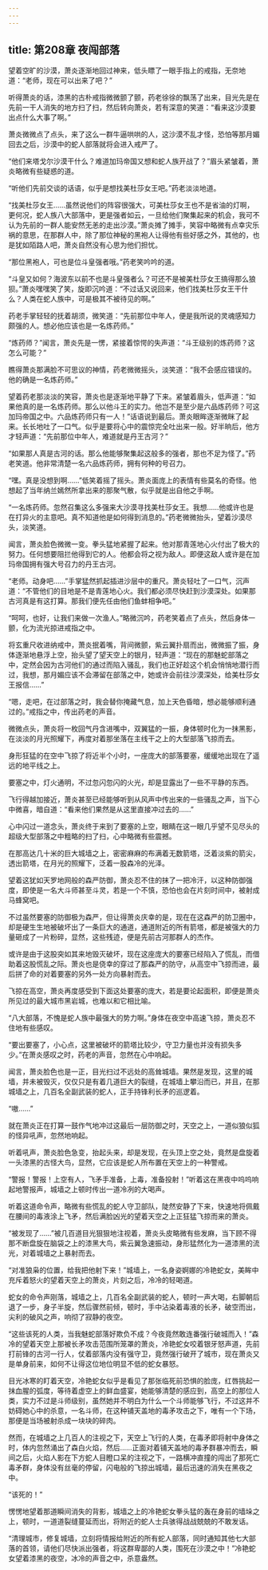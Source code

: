```yaml
---
---
---
```

title: 第208章 夜闯部落
---



望着空旷的沙漠，萧炎逐渐地回过神来，低头瞟了一眼手指上的戒指，无奈地道：“老师，现在可以出来了吧？”

听得萧炎的话，漆黑的古朴戒指微微颤了颤，药老徐徐的飘荡了出来，目光先是在先前一干人消失的地方扫了扫，然后转向萧炎，若有深意的笑道：“看来这沙漠要出点什么大事了啊。”

萧炎微微点了点头，来了这么一群牛逼哄哄的人，这沙漠不乱才怪，恐怕等那月媚回去之后，沙漠中的蛇人部落就将会进入戒严了。

“他们来塔戈尔沙漠干什么？难道加玛帝国又想和蛇人族开战了？”眉头紧皱着，萧炎略微有些疑惑的道。

“听他们先前交谈的话语，似乎是想找美杜莎女王吧。”药老淡淡地道。

“找美杜莎女王……虽然说他们的阵容很强大，可美杜莎女王也不是省油的灯啊，更何况，蛇人族八大部落中，更是强者如云，一旦给他们聚集起来的机会，我可不认为先前的一群人能安然无恙的走出沙漠。”萧炎摊了摊手，笑容中略微有点幸灾乐祸的意思，在那群人中，除了那位神秘的黑袍人让得他有些好感之外，其他的，也是犹如陌路人吧，萧炎自然没有心思为他们担忧。

“那位黑袍人，可也是位斗皇强者哦。”药老笑吟吟的道。

“斗皇又如何？海波东以前不也是斗皇强者么？可还不是被美杜莎女王搞得那么狼狈。”萧炎嘿嘿笑了笑，旋即沉吟道：“不过话又说回来，他们找美杜莎女王干什么？人类在蛇人族中，可是极其不被待见的啊。”

药老手掌轻轻的抚着胡须，微笑道：“先前那位中年人，便是我所说的灵魂感知力颇强的人。想必他应该也是一名炼药师。”

“炼药师？”闻言，萧炎先是一愣，紧接着惊愕的失声道：“斗王级别的炼药师？这怎么可能？”

瞧得萧炎那满脸不可思议的神情，药老微微摇头，淡笑道：“我不会感应错误的。他的确是一名炼药师。”

望着药老那淡淡的笑容，萧炎也是逐渐地平静了下来。紧皱着眉头，低声道：“如果他真的是一名炼药师。那么以他斗王的实力。他岂不是至少是六品炼药师？可这加玛帝国之中。六品炼药师只有一人！”话语说到最后。萧炎眼眸逐渐微眯了起来。长长地吐了一口气。似乎是要将心中的震惊完全吐出来一般。好半晌后，他方才轻声道：“先前那位中年人，难道就是丹王古河？”

“如果那人真是古河的话。那么他能够聚集起这般多的强者，那也不足为怪了。”药老笑道。他非常清楚一名六品炼药师，拥有何种的号召力。

“嘿。真是没想到啊……”低笑着摇了摇头。萧炎面庞上的表情有些莫名的奇怪。他想起了当年纳兰嫣然所拿出来的那聚气散，似乎就是出自他之手啊。

“一名炼药师。忽然召集这么多强来大沙漠寻找美杜莎女王。我想……他或许也是在打异火的主意吧。真不知道他是如何得到消息的。”药老微微抬头，望着沙漠尽头，淡笑道。

闻言，萧炎脸色微微一变。拳头猛地紧握了起来。他对那青莲地心火付出了极大的努力。任何想要阻拦他得到它的人。他都会将之视为敌人。即便这敌人或许是在加玛帝国拥有强大号召力的丹王古河。

“老师。动身吧……”手掌猛然抓起插进沙层中的重尺。萧炎轻吐了一口气，沉声道：“不管他们的目地是不是青莲地心火。我们都必须尽快赶到沙漠深处。如果那古河真是有这打算。那我们便先任由他们鱼蚌相争吧。”

“呵呵，也好，让我们来做一次渔人。”略微沉吟，药老笑着点了点头，然后身体一颤，化为流光掠进戒指之中。

将玄重尺收进纳戒中，萧炎抿着嘴，背间微颤，紫云翼扑扇而出，微微振了振，身体逐渐地悬浮上空，抬头望了望天空上的银月，轻声道：“现在的那魅蛇部落之中，定然会因为古河他们的通过而陷入骚乱，我们也正好趁这个机会悄悄地潜行而过，我想，那月媚应该不会滞留在部落之中，她或许会前往沙漠深处，给美杜莎女王报信……”

“嗯，走吧，在过部落之时，我会替你掩藏气息，加上天色昏暗，想必能够顺利通过的。”戒指之中，传出药老的声音。

微微点头，萧炎将一枚回气丹含进嘴中，双翼猛的一振，身体顿时化为一抹黑影，在淡淡的月光照耀下，再度对着那坐落在主线干之上的大型部落飞掠而去。

身形狂猛的在空中飞掠了将近半个小时，一座庞大的部落要塞，缓缓地出现在了遥远的地平线之上。

要塞之中，灯火通明，不过忽闪忽闪的火光，却是显露出了一些不平静的东西。

飞行得越加接近，萧炎甚至已经能够听到从风声中传出来的一些骚乱之声，当下心中微喜，暗自道：“看来他们果然是从这里直接冲过去的……”

心中闪过一道念头，萧炎终于来到了要塞的上空，眼睛在这一眼几乎望不见尽头的超级大型部落之中粗略的扫了扫，心中略微有些震撼。

在那高达几十米的巨大城墙之上，密密麻麻的布满着无数箭塔，泛着淡紫的箭尖，透出箭塔，在月光的照耀下，泛着一股森冷的光泽。

望着这犹如天罗地网般的森严防御，萧炎忍不住的抹了一把冷汗，以这种防御强度，即使是一名大斗师甚至斗灵，若是一个不慎，恐怕也会在片刻时间中，被射成马蜂窝吧。

不过虽然要塞的防御极为森严，但让得萧炎庆幸的是，现在在这森严的防卫圈中，却是硬生生地被破坏出了一条巨大的通道，通道附近的所有箭塔，都是被强大的力量砸成了一片粉碎，显然，这些残迹，便是先前古河那群人的杰作。

或许是由于这股突如其来地毁灭破坏，现在这座庞大的要塞已经陷入了慌乱，而借助着这股慌乱之际。萧炎也是侥幸的穿过了那森严的防守，从高空中飞掠而进，最后拼了命的对着要塞的另外一处方向暴射而去。

飞掠在高空，萧炎再度感受到下面这处要塞的庞大，若是要论起面积，即便是萧炎所见过的最大城市黑岩城，也难以和它相比喻。

“八大部落，不愧是蛇人族中最强大的势力啊。”身体在夜空中高速飞掠，萧炎忍不住地有些感叹。

“要出要塞了，小心点，这里被破坏的箭塔比较少，守卫力量也并没有损失多少。”在萧炎感叹之时，药老的声音，忽然在心中响起。

闻言，萧炎脸色也是一正，目光扫过不远处的高耸城墙。果然是发现，这里的城墙，并未被毁灭，仅仅只是有着几道巨大的裂缝，在城墙上攀沿而已，并且，在那城墙之上，几百名全副武装的蛇人，正手持锋利长矛的巡逻着。

“嗷……”

就在萧炎正在打算一鼓作气地冲过这最后一层防御之时，天空之上，一道似狼似狐的怪异吼声，忽然地响起。

听着吼声，萧炎脸色急变，抬起头来，却是发现，在头顶上空之处，竟然是盘旋着一头漆黑的古怪大鸟，显然，它应该是蛇人所布置在天空上的一种警戒。

“警报！警报！上空有人，飞矛手准备，上毒，准备投射！”听着这在黑夜中呜呜响起地警报声，城墙之上顿时传出一道冷冽的大喝声。

听着这道命令声，略微有些慌乱的蛇人守卫部队，陡然安静了下来，快速地将佩戴在腰间的毒液涂上飞矛，然后满脸凶光的望着天空之上正狂猛飞掠而来的萧炎。

“被发现了……”被几百道目光狠狠地注视着，萧炎头皮略微有些发麻，当下顾不得那不断盘旋在脑袋之上的漆黑大鸟，紫云翼急速振动，身形猛然化为一道漆黑的流光，对着城墙之上暴射而去。

“对准狼枭的位置，给我把他射下来！”城墙上，一名身姿婀娜的冷艳蛇女，美眸中充斥着怒火的望着天空上的萧炎，片刻之后，冷冷的轻喝道。

蛇女的命令声刚落，城墙之上，几百名全副武装的蛇人，顿时一声大喝，右脚朝后退了一步，身子半旋，然后骤然前倾，顿时，手中沾染着毒液的长矛，破空而出，尖利的破风之声，响彻了寂静的夜空。

“这些该死的人类，当我魅蛇部落好欺负不成？今夜竟然敢连番强行破城而入！”森冷的望着天空上那被长矛攻击范围所笼罩的萧炎，冷艳蛇女咬着银牙怒声道，先前打前锋的古河一行人，仗着部落内没有强守卫，竟然强行破开了城市，现在萧炎又是单身前来，如何不让得这位地位明显不低的蛇女暴怒。

目光冰寒的盯着天空，冷艳蛇女似乎是看见了那张临死前恐惧的脸庞，红唇挑起一抹血腥的弧度，等待着虚空上的鲜血盛宴，她能够清楚的感应到，高空上的那位人类，实力不过是斗师级别，虽然她并不明白为什么一个斗师能够飞行，不过这并不妨碍她心中的杀意，一名斗师，在这种铺天盖地的毒矛攻击之下，唯有一个下场，那便是当场被射杀成一块块的碎肉。

然而，在城墙之上几百人的注视之下，天空上飞行的人类，在毒矛即将射中身体之时，体内忽然涌出了森白火焰，然后……正面对着铺天盖地的毒矛群暴冲而去，瞬间之后，火焰人影在下方蛇人目瞪口呆的注视之下，一路横冲直撞的闯出了那死亡毒矛群，身体没有丝毫的停留，闪电般的飞掠出城墙，最后迅速的消失在黑夜之中。

“该死的！”

愣愣地望着那道瞬间消失的背影，城墙之上的冷艳蛇女拳头猛的轰在身前的墙垛之上，顿时，一道道裂缝蔓延而出，将附近的蛇人士兵骇得战战兢兢的不敢发话。

“清理城市，修复城墙，立刻将情报给附近的所有蛇人部落，同时通知其他七大部落的首领，请他们尽快派出强者，将这群卑鄙的人类，围死在沙漠之中！”冷艳蛇女望着漆黑的夜空，冰冷的声音之中，杀意盎然。